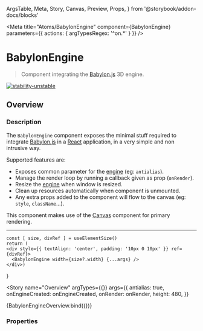   ArgsTable,
  Meta,
  Story,
  Canvas,
  Preview,
  Props,
} from '@storybook/addon-docs/blocks'

<Meta
  title="Atoms/BabylonEngine"
  component={BabylonEngine}
  parameters={{ actions: { argTypesRegex: '^on.*' } }}
/>

# BabylonEngine

> Component integrating the [Babylon.js](https://www.babylonjs.com/) 3D engine.

[![stability-unstable](https://img.shields.io/badge/stability-unstable-yellow.svg)](https://github.com/emersion/stability-badges#unstable)

## Overview

### Description

The `BabylonEngine` component exposes the minimal stuff required to integrate [Babylon.js](https://www.babylonjs.com/) in a [React](https://reactjs.org/) application, in a
very simple and non intrusive way.

Supported features are:

- Exposes common parameter for the [engine](https://doc.babylonjs.com/typedoc/classes/babylon.engine) (eg: `antialias`).
- Manage the render loop by running a callback given as prop (`onRender`).
- Resize the [engine](https://doc.babylonjs.com/typedoc/classes/babylon.engine) when window is resized.
- Clean up resources automatically when component is unmounted.
- Any extra props added to the component will flow to the canvas (eg: `style`, `className`...).

This component makes use of the [Canvas](/docs/atoms-canvas--overview) component for primary rendering. 

---

    const [ size, divRef ] = useElementSize()
    return (
    <div style={{ textAlign: 'center', padding: '10px 0 10px' }} ref={divRef}>
      <BabylonEngine width={size?.width} {...args} />
    </div>)
}

<Story
  name="Overview"
  argTypes={{}}
  args={{
    antialias: true,
    onEngineCreated: onEngineCreated,
    onRender: onRender,
    height: 480,
  }}
>
  {BabylonEngineOverview.bind({})}
</Story>

### Properties

<ArgsTable story="Overview" />
